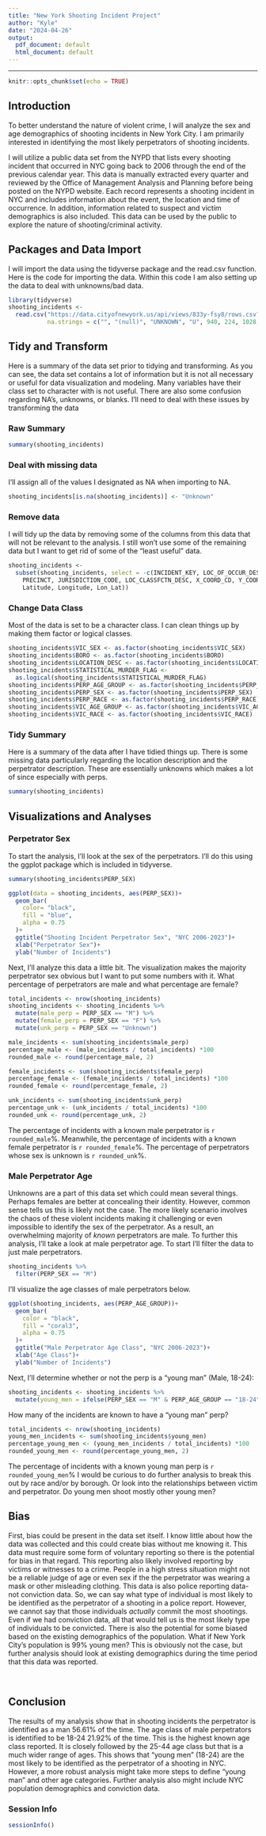 ---
title: "New York Shooting Incident Project"
author: "Kyle"
date: "2024-04-26"
output:
  pdf_document: default
  html_document: default
---
***
```{r setup, include=FALSE}
knitr::opts_chunk$set(echo = TRUE)
```
## Introduction

To better understand the nature of violent crime, I will analyze the sex and age demographics of shooting incidents in New York City. I am primarily interested in identifying the most likely perpetrators of shooting incidents.

I will utilize a public data set from the NYPD that lists every shooting incident that occurred in NYC going back to 2006 through the end of the previous calendar year. This data is manually extracted every quarter and reviewed by the Office of Management Analysis and Planning before being posted on the NYPD website. Each record represents a shooting incident in NYC and includes information about the event, the location and time of occurrence. In addition, information related to suspect and victim demographics is also included. This data can be used by the public to explore the nature of shooting/criminal activity.

## Packages and Data Import

I will import the data using the tidyverse package and the read.csv function.
Here is the code for importing the data. Within this code I am also setting up the data to deal with unknowns/bad data.

```{r data_import, warning=FALSE}
library(tidyverse)
shooting_incidents <- 
  read.csv("https://data.cityofnewyork.us/api/views/833y-fsy8/rows.csv?accessType=DOWNLOAD",
           na.strings = c("", "(null)", "UNKNOWN", "U", 940, 224, 1028, 1020, 1022))
```

## Tidy and Transform

Here is a summary of the data set prior to tidying and transforming. As you can see, the data set contains a lot of information but it is not all necessary or useful for data visualization and modeling. Many variables have their class set to character with is not useful. There are also some confusion regarding NA's, unknowns, or blanks. I'll need to deal with these issues by transforming the data

### Raw Summary
```{r intial_sumamry}
summary(shooting_incidents)
```
### Deal with missing data
I'll assign all of the values I designated as NA when importing to NA.
```{r unknowns}
shooting_incidents[is.na(shooting_incidents)] <- "Unknown"
```

### Remove data
I will tidy up the data by removing some of the columns from this data that will not be relevant to the analysis. I still won't use some of the remaining data but I want to get rid of some of the "least useful" data.

```{r remove_data}
shooting_incidents <- 
  subset(shooting_incidents, select = -c(INCIDENT_KEY, LOC_OF_OCCUR_DESC,
    PRECINCT, JURISDICTION_CODE, LOC_CLASSFCTN_DESC, X_COORD_CD, Y_COORD_CD, 
    Latitude, Longitude, Lon_Lat))
```
### Change Data Class
Most of the data is set to be a character class. I can clean things up by making them factor or logical classes. 

```{r change_class}
shooting_incidents$VIC_SEX <- as.factor(shooting_incidents$VIC_SEX)
shooting_incidents$BORO <- as.factor(shooting_incidents$BORO)
shooting_incidents$LOCATION_DESC <- as.factor(shooting_incidents$LOCATION_DESC)
shooting_incidents$STATISTICAL_MURDER_FLAG <- 
  as.logical(shooting_incidents$STATISTICAL_MURDER_FLAG)
shooting_incidents$PERP_AGE_GROUP <- as.factor(shooting_incidents$PERP_AGE_GROUP)
shooting_incidents$PERP_SEX <- as.factor(shooting_incidents$PERP_SEX)
shooting_incidents$PERP_RACE <- as.factor(shooting_incidents$PERP_RACE)
shooting_incidents$VIC_AGE_GROUP <- as.factor(shooting_incidents$VIC_AGE_GROUP)
shooting_incidents$VIC_RACE <- as.factor(shooting_incidents$VIC_RACE)
```

### Tidy Summary
Here is a summary of the data after I have tidied things up. There is some missing data particularly regarding the location description and the perpetrator description. These are essentially unknowns which makes a lot of since especially with perps. 

```{r tidy_summary}
summary(shooting_incidents)
```

## Visualizations and Analyses
### Perpetrator Sex
To start the analysis, I'll look at the sex of the perpetrators. I'll do this using the ggplot package which is included in tidyverse.
```{r}
summary(shooting_incidents$PERP_SEX)
```

```{r sex_plot}
ggplot(data = shooting_incidents, aes(PERP_SEX))+
  geom_bar(
    color= "black",
    fill = "blue",
    alpha = 0.75
  )+
  ggtitle("Shooting Incident Perpetrator Sex", "NYC 2006-2023")+
  xlab("Perpetrator Sex")+
  ylab("Number of Incidents")
```
Next, I'll analyze this data a little bit. The visualization makes the majority perpetrator sex obvious but I want to put some numbers with it. What percentage of perpetrators are male and what percentage are female?
```{r sex_percentage}
total_incidents <- nrow(shooting_incidents)
shooting_incidents <- shooting_incidents %>% 
  mutate(male_perp = PERP_SEX == "M") %>% 
  mutate(female_perp = PERP_SEX == "F") %>% 
  mutate(unk_perp = PERP_SEX == "Unknown")

male_incidents <- sum(shooting_incidents$male_perp)
percentage_male <- (male_incidents / total_incidents) *100
rounded_male <- round(percentage_male, 2)

female_incidents <- sum(shooting_incidents$female_perp)
percentage_female <- (female_incidents / total_incidents) *100
rounded_female <- round(percentage_female, 2)

unk_incidents <- sum(shooting_incidents$unk_perp)
percentage_unk <- (unk_incidents / total_incidents) *100
rounded_unk <- round(percentage_unk, 2)
```
The percentage of incidents with a known male perpetrator is `r rounded_male`%.
Meanwhile, the percentage of incidents with a known female perpetrator is `r rounded_female`%. The percentage of perpetrators whose sex is unknown is `r rounded_unk`%. 

### Male Perpetrator Age
Unknowns are a part of this data set which could mean several things. Perhaps females are better at concealing their identity. However, common sense tells us this is likely not the case. The more likely scenario involves the chaos of these violent incidents making it challenging or even impossible to identify the sex of the perpetrator. As a result, an overwhelming majority of *known* perpetrators are male. To further this analysis, I'll take a look at male perpetrator age. To start I'll filter the data to just male perpetrators. 

```{r filter_male, results=FALSE}
shooting_incidents %>% 
  filter(PERP_SEX == "M")
```
I'll visualize the age classes of male perpetrators below. 

```{r age_plot}
ggplot(shooting_incidents, aes(PERP_AGE_GROUP))+
  geom_bar(
    color = "black",
    fill = "coral3",
    alpha = 0.75
  )+
  ggtitle("Male Perpetrator Age Class", "NYC 2006-2023")+
  xlab("Age Class")+
  ylab("Number of Incidents")
```


Next, I'll determine whether or not the perp is a "young man" (Male, 18-24):
```{r young_men}
shooting_incidents <- shooting_incidents %>% 
  mutate(young_men = ifelse(PERP_SEX == "M" & PERP_AGE_GROUP == "18-24", TRUE, FALSE))
```

How many of the incidents are known to have a "young man" perp?
```{r percent_young_men}
total_incidents <- nrow(shooting_incidents)
young_men_incidents <- sum(shooting_incidents$young_men)
percentage_young_men <- (young_men_incidents / total_incidents) *100
rounded_young_men <- round(percentage_young_men, 2)
```
The percentage of incidents with a known young man perp is `r rounded_young_men`%
I would be curious to do further analysis to break this out by race and/or by borough. Or look into the relationships between victim and perpetrator. Do young men shoot mostly other young men? 

## Bias
First, bias could be present in the data set itself. I know little about how the data was collected and this could create bias without me knowing it. This data must require some form of voluntary reporting so there is the potential for bias in that regard. This reporting also likely involved reporting by victims or witnesses to a crime. People in a high stress situation might not be a reliable judge of age or even sex if the the perpetrator was wearing a mask or other misleading clothing. This data is also police reporting data- not conviction data. So, we can say what type of individual is most likely to be identified as the perpetrator of a shooting in a police report. However, we cannot say that those individuals *actually* commit the most shootings. Even if we had conviction data, all that would tell us is the most likely type of individuals to be convicted. There is also the potential for some biased based on the existing demographics of the population. What if New York City's population is 99% young men? This is obviously not the case, but further analysis should look at existing demographics during the time period that this data was reported.

<br>

## Conclusion
The results of my analysis show that in shooting incidents the perpetrator is identified as a man 56.61% of the time. The age class of male perpetrators is identified to be 18-24 21.92% of the time. This is the highest known age class reported. It is closely followed by the 25-44 age class but that is a much wider range of ages. This shows that "young men" (18-24) are the most likely to be identified as the perpetrator of a shooting in NYC. However, a more robust analysis might take more steps to define "young man" and other age categories. Further analysis also might include NYC population demographics and conviction data. 

### Session Info
```{r session}
sessionInfo()
```

